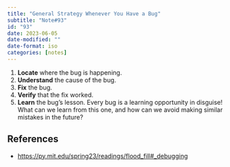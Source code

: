 ```yaml
---
title: "General Strategy Whenever You Have a Bug"
subtitle: "Note#93"
id: "93"
date: 2023-06-05
date-modified: ""
date-format: iso
categories: [notes]
---
```

1. **Locate** where the bug is happening.
2. **Understand** the cause of the bug.
3. **Fix** the bug.
4. **Verify** that the fix worked.
5. **Learn** the bug's lesson. Every bug is a learning opportunity in disguise! What can we learn from this one, and how can we avoid making similar mistakes in the future?

## References

* <https://py.mit.edu/spring23/readings/flood_fill#_debugging>
